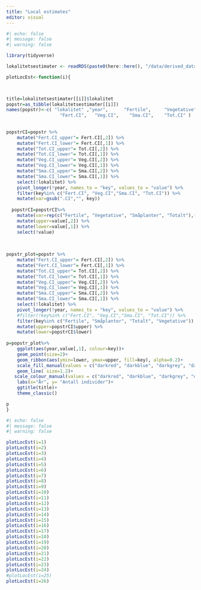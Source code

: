 ```yaml
---
title: "Local estimates"
editor: visual
---
```


```r
#| echo: false
#| message: false
#| warning: false

library(tidyverse)

lokalitetsestimater <- readRDS(paste0(here::here(), "/data/derived_data/lokalitetsestimater.RDS"))

plotLocEst<-function(i){
  


title=lokalitetsestimater[[i]]$lokalitet
popstr=as_tibble(lokalitetsestimater[[i]])
names(popstr)<-c( "lokalitet" ,"year",      "Fertile",     "Vegetative",      "Småplanter",      "Totalt",     
                    "Fert.CI",   "Veg.CI",    "Sma.CI",    "Tot.CI" )
  
  
popstrCI=popstr %>% 
    mutate("Fert.CI_upper"= Fert.CI[,2]) %>% 
    mutate("Fert.CI_lower"= Fert.CI[,1]) %>% 
    mutate("Tot.CI_upper"= Tot.CI[,2]) %>% 
    mutate("Tot.CI_lower"= Tot.CI[,1]) %>%
    mutate("Veg.CI_upper"= Veg.CI[,2]) %>% 
    mutate("Veg.CI_lower"= Veg.CI[,1]) %>%
    mutate("Sma.CI_upper"= Sma.CI[,2]) %>% 
    mutate("Sma.CI_lower"= Sma.CI[,1]) %>%
    select(!lokalitet) %>% 
    pivot_longer(!year, names_to = "key", values_to = "value") %>% 
    filter(key%in% c("Fert.CI", "Veg.CI","Sma.CI", "Tot.CI")) %>% 
    mutate(var=gsub(".CI","", key))
  
  popstrCI=popstrCI%>% 
    mutate(var=rep(c("Fertile", "Vegetative", "Småplanter", "Totalt"),(dim(popstrCI)[1]/4))) %>% 
    mutate(upper=value[,2]) %>% 
    mutate(lower=value[,1]) %>% 
    select(!value)
    
  
  
popstr_plot=popstr %>% 
    mutate("Fert.CI_upper"= Fert.CI[,2]) %>% 
    mutate("Fert.CI_lower"= Fert.CI[,1]) %>% 
    mutate("Tot.CI_upper"= Tot.CI[,2]) %>% 
    mutate("Tot.CI_lower"= Tot.CI[,1]) %>%
    mutate("Veg.CI_upper"= Veg.CI[,2]) %>% 
    mutate("Veg.CI_lower"= Veg.CI[,1]) %>%
    mutate("Sma.CI_upper"= Sma.CI[,2]) %>% 
    mutate("Sma.CI_lower"= Sma.CI[,1]) %>%
    select(!lokalitet) %>% 
    pivot_longer(!year, names_to = "key", values_to = "value") %>%
    #filter(!key%in% c("Fert.CI", "Veg.CI","Sma.CI", "Tot.CI")) %>% 
    filter(key%in% c("Fertile", "Småplanter", "Totalt", "Vegetative")) %>% 
    mutate(upper=popstrCI$upper) %>% 
    mutate(lower=popstrCI$lower)
  
p=popstr_plot%>% 
    ggplot(aes(year,value[,1], colour=key))+
    geom_point(size=2)+
    geom_ribbon(aes(ymin=lower, ymax=upper, fill=key), alpha=0.2)+
    scale_fill_manual(values = c("darkred", "darkblue", "darkgrey", "darkgreen"), guide="none")+
    geom_line( size=1.2)+
   scale_colour_manual(values = c("darkred", "darkblue", "darkgrey", "darkgreen"))+
    labs(x="År", y= "Antall individer")+
    ggtitle(title)+
    theme_classic()

p
}

```

```r
#| echo: false
#| message: false
#| warning: false

plotLocEst(i=1)
plotLocEst(i=2)
plotLocEst(i=3)
plotLocEst(i=4)
plotLocEst(i=5)
plotLocEst(i=6)
plotLocEst(i=7)
plotLocEst(i=8)
plotLocEst(i=9)
plotLocEst(i=10)
plotLocEst(i=11)
plotLocEst(i=12)
plotLocEst(i=13)
plotLocEst(i=14)
plotLocEst(i=15)
plotLocEst(i=16)
plotLocEst(i=17)
plotLocEst(i=18)
plotLocEst(i=19)
plotLocEst(i=20)
plotLocEst(i=21)
plotLocEst(i=22)
plotLocEst(i=23)
plotLocEst(i=24)
#plotLocEst(i=25)
plotLocEst(i=26)


```
